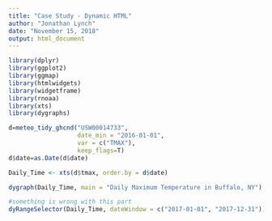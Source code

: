 ```yaml
---
title: "Case Study - Dynamic HTML"
author: "Jonathan Lynch"
date: "November 15, 2018"
output: html_document
---
```


```r
library(dplyr)
library(ggplot2)
library(ggmap)
library(htmlwidgets)
library(widgetframe)
library(rnoaa)
library(xts)
library(dygraphs)

d=meteo_tidy_ghcnd("USW00014733",
                   date_min = "2016-01-01", 
                   var = c("TMAX"),
                   keep_flags=T)
d$date=as.Date(d$date)

Daily_Time <- xts(d$tmax, order.by = d$date)

dygraph(Daily_Time, main = "Daily Maximum Temperature in Buffalo, NY")

#something is wrong with this part  
dyRangeSelector(Daily_Time, dateWindow = c("2017-01-01", "2017-12-31"))
```